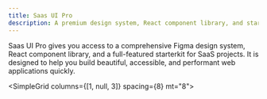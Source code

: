 ```yaml
---
title: Saas UI Pro
description: A premium design system, React component library, and starterkit for SaaS projects.
---
```


Saas UI Pro gives you access to a comprehensive Figma design system, React component library, and a full-featured starterkit for SaaS projects.
It is designed to help you build beautiful, accessible, and performant web applications quickly.

<SimpleGrid columns={[1, null, 3]} spacing={8} mt="8">
  <QuickLink
    href="/docs/pro/installation/overview"
    width="100%"
    title="Installation"
    description="Get started quickly with Saas UI Pro."
    label="Get started"
  />
  <QuickLink
    href="https://demo.saas-ui.dev"
    width="100%"
    title="Demo"
    description="See Saas UI Pro in action."
    label="View demo"
  />
  <QuickLink
    href="https://roadmap.saas-ui.dev/roadmap"
    title="Roadmap"
    description="Feature requests and public roadmap."
    label="View roadmap"
  />
</SimpleGrid>
